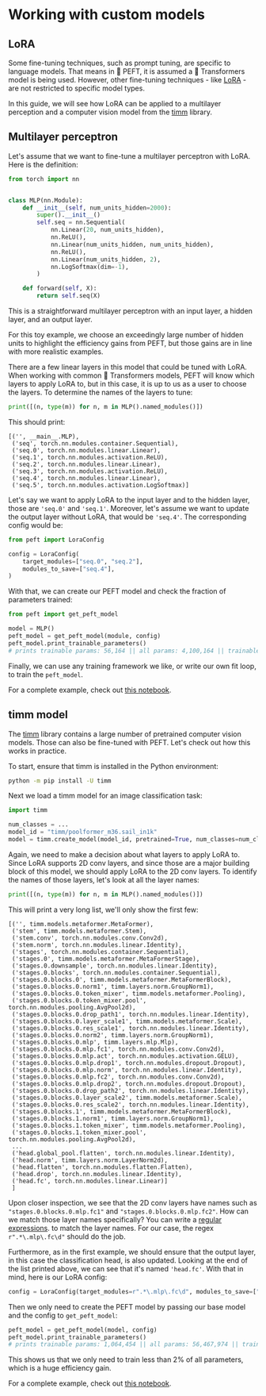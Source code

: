 <!--Copyright 2023 The HuggingFace Team. All rights reserved.

Licensed under the Apache License, Version 2.0 (the "License"); you may not use this file except in compliance with
the License. You may obtain a copy of the License at

http://www.apache.org/licenses/LICENSE-2.0

Unless required by applicable law or agreed to in writing, software distributed under the License is distributed on
an "AS IS" BASIS, WITHOUT WARRANTIES OR CONDITIONS OF ANY KIND, either express or implied. See the License for the
specific language governing permissions and limitations under the License.
-->

# Working with custom models

## LoRA

Some fine-tuning techniques, such as prompt tuning, are specific to language models. That means in 🤗 PEFT, it is assumed a 🤗 Transformers model is being used. However, other fine-tuning techniques - like [LoRA](./conceptual_guides/lora) - are not restricted to specific model types. 

In this guide, we will see how LoRA can be applied to a multilayer perception and a computer vision model from the [timm](https://huggingface.co/docs/timm/index) library.

## Multilayer perceptron

Let's assume that we want to fine-tune a multilayer perceptron with LoRA. Here is the definition:

```python
from torch import nn


class MLP(nn.Module):
    def __init__(self, num_units_hidden=2000):
        super().__init__()
        self.seq = nn.Sequential(
            nn.Linear(20, num_units_hidden),
            nn.ReLU(),
            nn.Linear(num_units_hidden, num_units_hidden),
            nn.ReLU(),
            nn.Linear(num_units_hidden, 2),
            nn.LogSoftmax(dim=-1),
        )

    def forward(self, X):
        return self.seq(X)
```

This is a straightforward multilayer perceptron with an input layer, a hidden layer, and an output layer. 

<Tip>

For this toy example, we choose an exceedingly large number of hidden units to highlight the efficiency gains
from PEFT, but those gains are in line with more realistic examples.

</Tip>

There are a few linear layers in this model that could be tuned with LoRA. When working with common 🤗 Transformers
models, PEFT will know which layers to apply LoRA to, but in this case, it is up to us as a user to choose the layers.
To determine the names of the layers to tune:

```python
print([(n, type(m)) for n, m in MLP().named_modules()])
```

This should print:

```
[('', __main__.MLP),
 ('seq', torch.nn.modules.container.Sequential),
 ('seq.0', torch.nn.modules.linear.Linear),
 ('seq.1', torch.nn.modules.activation.ReLU),
 ('seq.2', torch.nn.modules.linear.Linear),
 ('seq.3', torch.nn.modules.activation.ReLU),
 ('seq.4', torch.nn.modules.linear.Linear),
 ('seq.5', torch.nn.modules.activation.LogSoftmax)]
```

Let's say we want to apply LoRA to the input layer and to the hidden layer, those are `'seq.0'` and `'seq.1'`. Moreover,
let's assume we want to update the output layer without LoRA, that would be `'seq.4'`. The corresponding config would
be:

```python
from peft import LoraConfig

config = LoraConfig(
    target_modules=["seq.0", "seq.2"],
    modules_to_save=["seq.4"],
)
```

With that, we can create our PEFT model and check the fraction of parameters trained:

```python
from peft import get_peft_model

model = MLP()
peft_model = get_peft_model(module, config)
peft_model.print_trainable_parameters()
# prints trainable params: 56,164 || all params: 4,100,164 || trainable%: 1.369798866581922
```

Finally, we can use any training framework we like, or write our own fit loop, to train the `peft_model`.

For a complete example, check out [this notebook](https://github.com/huggingface/peft/blob/main/examples/multilayer_perceptron/multilayer_perceptron_lora.ipynb).

## timm model

The [timm](https://huggingface.co/docs/timm/index) library contains a large number of pretrained computer vision models.
Those can also be fine-tuned with PEFT. Let's check out how this works in practice.

To start, ensure that timm is installed in the Python environment:

```bash
python -m pip install -U timm
```

Next we load a timm model for an image classification task:

```python
import timm

num_classes = ...
model_id = "timm/poolformer_m36.sail_in1k"
model = timm.create_model(model_id, pretrained=True, num_classes=num_classes)
```

Again, we need to make a decision about what layers to apply LoRA to. Since LoRA supports 2D conv layers, and since
those are a major building block of this model, we should apply LoRA to the 2D conv layers. To identify the names of
those layers, let's look at all the layer names:

```python
print([(n, type(m)) for n, m in MLP().named_modules()])
```

This will print a very long list, we'll only show the first few:

```
[('', timm.models.metaformer.MetaFormer),
 ('stem', timm.models.metaformer.Stem),
 ('stem.conv', torch.nn.modules.conv.Conv2d),
 ('stem.norm', torch.nn.modules.linear.Identity),
 ('stages', torch.nn.modules.container.Sequential),
 ('stages.0', timm.models.metaformer.MetaFormerStage),
 ('stages.0.downsample', torch.nn.modules.linear.Identity),
 ('stages.0.blocks', torch.nn.modules.container.Sequential),
 ('stages.0.blocks.0', timm.models.metaformer.MetaFormerBlock),
 ('stages.0.blocks.0.norm1', timm.layers.norm.GroupNorm1),
 ('stages.0.blocks.0.token_mixer', timm.models.metaformer.Pooling),
 ('stages.0.blocks.0.token_mixer.pool', torch.nn.modules.pooling.AvgPool2d),
 ('stages.0.blocks.0.drop_path1', torch.nn.modules.linear.Identity),
 ('stages.0.blocks.0.layer_scale1', timm.models.metaformer.Scale),
 ('stages.0.blocks.0.res_scale1', torch.nn.modules.linear.Identity),
 ('stages.0.blocks.0.norm2', timm.layers.norm.GroupNorm1),
 ('stages.0.blocks.0.mlp', timm.layers.mlp.Mlp),
 ('stages.0.blocks.0.mlp.fc1', torch.nn.modules.conv.Conv2d),
 ('stages.0.blocks.0.mlp.act', torch.nn.modules.activation.GELU),
 ('stages.0.blocks.0.mlp.drop1', torch.nn.modules.dropout.Dropout),
 ('stages.0.blocks.0.mlp.norm', torch.nn.modules.linear.Identity),
 ('stages.0.blocks.0.mlp.fc2', torch.nn.modules.conv.Conv2d),
 ('stages.0.blocks.0.mlp.drop2', torch.nn.modules.dropout.Dropout),
 ('stages.0.blocks.0.drop_path2', torch.nn.modules.linear.Identity),
 ('stages.0.blocks.0.layer_scale2', timm.models.metaformer.Scale),
 ('stages.0.blocks.0.res_scale2', torch.nn.modules.linear.Identity),
 ('stages.0.blocks.1', timm.models.metaformer.MetaFormerBlock),
 ('stages.0.blocks.1.norm1', timm.layers.norm.GroupNorm1),
 ('stages.0.blocks.1.token_mixer', timm.models.metaformer.Pooling),
 ('stages.0.blocks.1.token_mixer.pool', torch.nn.modules.pooling.AvgPool2d),
 ...
 ('head.global_pool.flatten', torch.nn.modules.linear.Identity),
 ('head.norm', timm.layers.norm.LayerNorm2d),
 ('head.flatten', torch.nn.modules.flatten.Flatten),
 ('head.drop', torch.nn.modules.linear.Identity),
 ('head.fc', torch.nn.modules.linear.Linear)]
 ]
```

Upon closer inspection, we see that the 2D conv layers have names such as `"stages.0.blocks.0.mlp.fc1"` and
`"stages.0.blocks.0.mlp.fc2"`. How can we match those layer names specifically? You can write a [regular expressions](https://docs.python.org/3/library/re.html). to match the layer names. For our case, the regex
`r".*\.mlp\.fc\d"` should do the job.

Furthermore, as in the first example, we should ensure that the output layer, in this case the classification head, is
also updated. Looking at the end of the list printed above, we can see that it's named `'head.fc'`. With that in mind,
here is our LoRA config:

```python
config = LoraConfig(target_modules=r".*\.mlp\.fc\d", modules_to_save=["head.fc"])
```

Then we only need to create the PEFT model by passing our base model and the config to `get_peft_model`:

```python
peft_model = get_peft_model(model, config)
peft_model.print_trainable_parameters()
# prints trainable params: 1,064,454 || all params: 56,467,974 || trainable%: 1.88505789139876
```

This shows us that we only need to train less than 2% of all parameters, which is a huge efficiency gain.

For a complete example, check out [this notebook](https://github.com/huggingface/peft/blob/main/examples/image_classification/image_classification_timm_peft_lora.ipynb).
